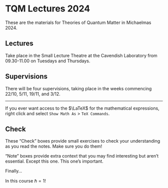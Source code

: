 # TQM Lectures 2024 {.unnumbered}


These are the materials for Theories of Quantum Matter in Michaelmas 2024.

## Lectures {.unnumbered}

Take place in the Small Lecture Theatre at the Cavendish Laboratory from 09.30-11.00 on Tuesdays and Thursdays.

## Supervisions {.unnumbered}

There will be four supervisions, taking place in the weeks commencing 22/10, 5/11, 19/11, and 3/12.

---

If you ever want access to the $\LaTeX$ for the mathematical expressions, right click and select `Show Math As` > `TeX Commands`.


::: {.callout-tip}
## Check

These "Check" boxes provide small exercises to check your understanding as you read the notes. Make sure you do them!

:::

::: {.callout-note}

"Note" boxes provide extra context that you may find interesting but aren't essential. Except this one. This one's important.

:::

Finally...

::: {.callout-warning}

In this course $\hbar = 1$!

:::